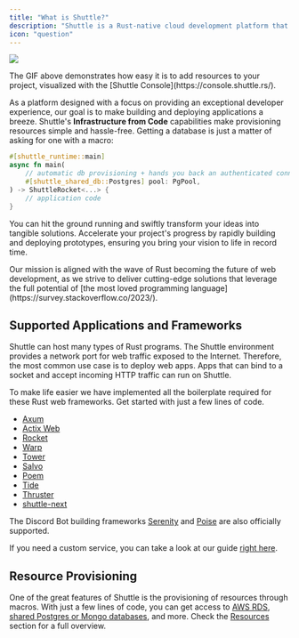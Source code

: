 ```yaml
---
title: "What is Shuttle?"
description: "Shuttle is a Rust-native cloud development platform that lets you deploy your app while also taking care of all of your infrastructure."
icon: "question"
---
```


![](/images/infra-from-code.gif)

<Info>
  The GIF above demonstrates how easy it is to add resources to your project,
  visualized with the [Shuttle Console](https://console.shuttle.rs/).
</Info>

As a platform designed with a focus on providing an exceptional developer experience, our goal is to make building and deploying applications a breeze. Shuttle's **<Tooltip tip="Provisioning resources directly from your code, instead of having to deal with complex consoles and yaml files">Infrastructure from Code</Tooltip>** capabilities make provisioning resources simple and hassle-free. Getting a database is just a matter of asking for one with a macro:

```rust
#[shuttle_runtime::main]
async fn main(
    // automatic db provisioning + hands you back an authenticated connection pool
    #[shuttle_shared_db::Postgres] pool: PgPool,
) -> ShuttleRocket<...> {
    // application code
}
```

You can hit the ground running and swiftly transform your ideas into tangible solutions. Accelerate your project's progress by rapidly building and deploying prototypes, ensuring you bring your vision to life in record time.

<Info>
  Our mission is aligned with the wave of Rust becoming the future of web
  development, as we strive to deliver cutting-edge solutions that leverage the
  full potential of [the most loved programming
  language](https://survey.stackoverflow.co/2023/).
</Info>

## Supported Applications and Frameworks

Shuttle can host many types of Rust programs.
The Shuttle environment provides a network port for web traffic exposed to the Internet.
Therefore, the most common use case is to deploy web apps.
Apps that can bind to a socket and accept incoming HTTP traffic can run on Shuttle.

To make life easier we have implemented all the boilerplate required for these Rust web frameworks. Get started with just a few lines of code.

- [Axum](/examples/axum)
- [Actix Web](/examples/actix)
- [Rocket](/examples/rocket)
- [Warp](/examples/other)
- [Tower](/examples/other)
- [Salvo](/examples/other)
- [Poem](/examples/other)
- [Tide](/examples/other)
- [Thruster](/examples/other)
- [shuttle-next](/shuttle-next/overview)

The Discord Bot building frameworks [Serenity](/examples/serenity) and [Poise](/examples/poise) are also officially supported.

If you need a custom service, you can take a look at our guide [right here](../tutorials/custom-service).

## Resource Provisioning

One of the great features of Shuttle is the provisioning of resources through macros.
With just a few lines of code, you can get access to [AWS RDS](/resources/shuttle-aws-rds), [shared Postgres or Mongo databases](/resources/shuttle-shared-db), and more.
Check the [Resources](/resources/overview) section for a full overview.
